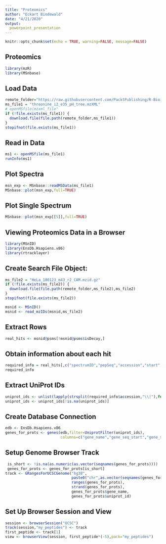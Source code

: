 ```yaml
---
title: "Proteomics"
author: "Eckart Bindewald"
date: "4/21/2020"
output:
  powerpoint_presentation
---
```


```r
knitr::opts_chunk$set(echo = TRUE, warning=FALSE, message=FALSE)
```

## Proteomics

```r
library(mzR)
library(MSnbase)
```

## Load Data

```r
remote_folder="https://raw.githubusercontent.com/PacktPublishing/R-Bioinformatics-Cookbook/master/datasets/Chapter06"
ms_file1 = "threonine_i2_e35_pH_tree.mzXML"
# openMSfile(mzxml_file"
if (!file.exists(ms_file1)) {
  download.file(file.path(remote_folder,ms_file1))
}
stopifnot(file.exists(ms_file1))
```

## Read in Data

```r
ms1 <- openMSfile(ms_file1)
runInfo(ms1)
```


## Plot Spectra

```r
msn_exp <- MSnbase::readMSData(ms_file1)
MSnbase::plot(msn_exp,full=TRUE)
```

## Plot Single Spectrum

```r
MSnbase::plot(msn_exp[[5]],full=TRUE)
```

## Viewing Proteomics Data in a Browser

```r
library(MSnID)
library(EnsDb.Hsapiens.v86)
library(rtracklayer)
```

## Create Search File Object:

```r
ms_file2 = "HeLa_180123_m43_r2_CAM.mzid.gz"
if (!file.exists(ms_file2)) {
  download.file(file.path(remote_folder,ms_file2),ms_file2)
}
stopifnot(file.exists(ms_file2))

msnid <- MSnID()
msnid <- read_mzIDs(msnid,ms_file2)
```

## Extract Rows

```r
real_hits <- msnid@psms[!msnid@psms$isDecoy,]
```

## Obtain information about each hit

```r
required_info = real_hits[,c("spectrumID","pepSeq","accession","start","end")]
required_info
```

## Extract UniProt IDs

```r
uniprot_ids <- unlist(lapply(strsplit(required_info$accession,"\\|"),function(x){x[2]}))
uniprot_ids <- uniprot_ids[!is.na(uniprot_ids)]
```

## Create Database Connection

```r
edb <- EnsDb.Hsapiens.v86
genes_for_prots <- genes(edb,filter=UniprotFilter(uniprot_ids),
                         columns=c("gene_name","gene_seq_start","gene_seq_end","seq_name"))
```

## Setup Genome Browser Track

```r
 is_short <- !is.na(as.numeric(as.vector(seqnames(genes_for_prots))))
 genes_for_prots <- genes_for_prots[is_short]
track <- GRangesForUCSCGenome("hg38",
                              paste0("chr",as.vector(seqnames(genes_for_prots))),
                              ranges(genes_for_prots),
                              strand(genes_for_prots),
                              genes_for_prots$gene_name,
                              genes_for_prots$uniprot_id)
```


## Set Up Browser Session and View

```r
session <- browserSession("UCSC")
track(session,"my_peptides") <- track
first_peptide <- track[1]
view <- browserView(session, first_peptide*(-5),pack="my_peptides")
```


